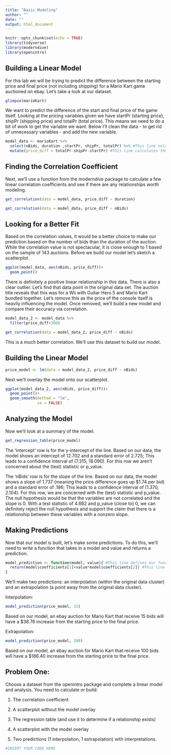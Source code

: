 ```yaml
---
title: "Basic Modeling"
author: ""
date: ""
output: html_document
---
```


```r
knitr::opts_chunk$set(echo = TRUE)
library(tidyverse)
library(moderndive)
library(openintro)
```

## Building a Linear Model

For this lab we will be trying to predict the difference between the starting price and final price (not including shipping) for a Mario Kart game auctioned on ebay. Let's take a look at our dataset. 
```r
glimpse(marioKart)
```

We want to predict the difference of the start and final price of the game itself. Looking at the pricing variables given we have startPr (starting price), shipPr (shipping price) and totalPr (total price). This means we need to do a bit of work to get the variable we want. Below I'll clean the data - to get rid of unnecessary variables - and add the new variable. 

```r
model_data <- marioKart %>% 
  select(nBids, duration ,startPr, shipPr, totalPr) %>% #This line selects the variable we might need for our model.
  mutate(price_diff = totalPr-shipPr-startPr) #This line calculates the difference between start and final price for each auction.
```

## Finding the Correlation Coefficient

Next, we'll use a function from the moderndive package to calculate a few linear correlation coefficients and see if there are any relationships worth modeling. 

```r
get_correlation(data = model_data, price_diff ~ duration)

get_correlation(data = model_data, price_diff ~ nBids)
```

## Looking for a Better Fit

Based on the correlation values, it would be a better choice to make our prediction based on the number of bids than the duration of the auction. While the correlation value is not spectacular, it is close enough to 1 based on the sample of 143 auctions. Before we build our model let's sketch a scatterplot. 

```r
ggplot(model_data, aes(nBids, price_diff))+
  geom_point()
```

There is definitely a positive linear relationship in this data. There is also a clear outlier. Let's find that data point in the original data set. The auction title reveals that this was for a Wii with Guitar Hero 5 and Mario Kart bundled together. Let's remove this as the price of the console itself is heavily influencing the model. Once removed, we'll build a new model and compare their accuracy via correlation. 

```r
model_data_2 <- model_data %>% 
  filter(price_diff<300)

get_correlation(data = model_data_2, price_diff ~ nBids)
```
This is a much better correlation. We'll use this dataset to build our model. 

## Building the Linear Model

```r
price_model <- lm(data = model_data_2, price_diff ~ nBids)
```

Next we'll overlay the model onto our scatterplot. 

```r
ggplot(model_data_2, aes(nBids, price_diff))+
  geom_point()+
  geom_smooth(method = "lm",
              se = FALSE)
```

## Analyzing the Model

Now we'll look at a summary of the model. 

```r
get_regression_table(price_model)
```

The 'intercept' row is for the y-intercept of the line. Based on our data, the model shows an intercept of 12.702 and a standard error of 2.725; This leads to a confidence interval of (7.315, 18.090). For this row we aren't concerned about the (test) statistic or p_value. 

The 'nBids' row is for the slope of the line. Based on our data, the model shows a slope of 1.737 (meaning the price difference goes up $1.74 per bid) and a standard error of .186; This leads to a confidence interval of (1.370, 2.104). For this row, we are concerned with the (test) statistic and p_value. The null hypothesis would be that the variables are not correlated and the slope is 0. With a test statistic of 4.662 and p_value (close to) 0, we can definitely reject the null hypothesis and support the claim that there is a relationship between these variables with a nonzero slope.

## Making Predictions

Now that our model is built, let's make some predictions. To do this, we'll need to write a function that takes in a model and value and returns a prediction. 

```r
model_prediction <- function(model, value){ #This line defines our function.
  return(model$coefficients[1]+value*model$coefficients[2]) #This line calculates the prediction by evaluating the linear function at the supplied value and returns the result. 
}
```

We'll make two predictions: an interpolation (within the original data cluster) and an extrapolation (a point away from the original data cluster). 

Interpolation: 
```r
model_prediction(price_model, 15)
```

Based on our model, an ebay auction for Mario Kart that receive 15 bids will have a $38.76 increase from the starting price to the final price. 

Extrapolation: 
```r
model_prediction(price_model, 100)
```

Based on our model, an ebay auction for Mario Kart that receive 100 bids will have a $186.40 increase from the starting price to the final price. 

## Problem One: 
Choose a dataset from the openintro package and complete a linear model and analysis. You need to calculate or build: 

1. The correlation coefficient

2. A scatterplot without the model overlay

3. The regression table (and use it to determine if a relationship exists)

4. A scatterplot with the model overlay

5. Two predictions (1 interpolation, 1 extrapolation) with interpretations. 

```r
#INSERT YOUR CODE HERE
```

